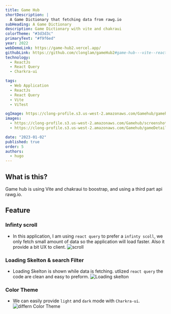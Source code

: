 ```yaml
---
title: Game Hub
shortDescription: |
  A Game Dictionary that fetching data from rawg.io
subHeading: A Game Dictionary
description: Game Dictionary with vite and chakraui
colorTheme: "#3d3d3c"
primaryText: "#f9f6ed"
year: 2022
webDemoLink: https://game-hub2.vercel.app/
githubLink: https://github.com/clonglam/gameHub2#game-hub---vite--react--typescript--eslint--prettier
technology:
  - ReactJs
  - React Query
  - Charkra-ui

tags:
  - Web Application
  - ReactJs
  - React Query
  - Vite
  - ViTest

ogImage: https://clong-profile.s3.us-west-2.amazonaws.com/Gamehub/gamehub_og.png
images:
  - https://clong-profile.s3.us-west-2.amazonaws.com/Gamehub/screenshot.png
  - https://clong-profile.s3.us-west-2.amazonaws.com/Gamehub/gameDetails.png

date: "2023-01-02"
published: true
order: 5
authors:
  - hugo
---
```


## What is this?

Game hub is using Vite and chakraui to boostrap, and using a third part api rawg.io.

## Feature

### Infinty scroll

- In this application, I am using `react query` to prefer a `infinty scoll`, we only fetch small amount of data so the application will load faster. Also it provide a bit UX to client.
  ![scroll](https://clong-profile.s3.us-west-2.amazonaws.com/Gamehub/screenshot.png)

### Loading Skelton & search Filter

- Loading Skelton is shown while data is fetching. utlized `react query` the code are clean and easy to preform.
  ![Loading skelton](https://clong-profile.s3.us-west-2.amazonaws.com/Gamehub/searchandfilter_scaleddown.gif)

### Color Theme

- We can easily provide `light` and `dark` mode with `Charkra-ui`.
  ![differn Color Theme](https://clong-profile.s3.us-west-2.amazonaws.com/Gamehub/colorTheme.png)
